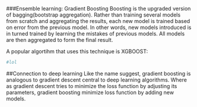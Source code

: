 
###Ensemble learning: Gradient Boosting
Boosting is the upgraded version of bagging(bootstrap aggregation). Rather than training several models from scratch and aggregating the results, each new model is trained based on error from the previous model. In other words, new models introduced is in turned trained by learning the mistakes of previous models. All models are then aggregated to form the final result. 

A popular algortihm that uses this technique is XGBOOST:

```r
#lol 
```


##Connection to deep learning
Like the name suggest, gradient boosting is analogous to gradient descent central to deep learning algorithms. Where as gradient descent tries to minimize the loss function by adjusting its parameters, gradient boosting minimize loss function by adding new models.






